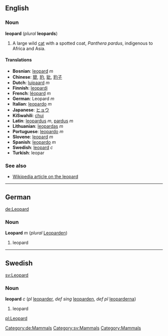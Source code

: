 ==English==
=== Noun ===
'''leopard''' (''plural'' '''leopards''')

#A large wild [[cat]] with a spotted coat, ''Panthera pardus'', indigenous to Africa and Asia.

==== Translations ====
*'''Bosnian''': [[leopard]] ''m''
*'''Chinese''': [[貔]], [[豹]], [[豼]], [[豹子]]
*'''Dutch''': [[luipaard]] ''m''
*'''Finnish''': [[leopardi]]
*'''French''': [[léopard]] ''m''
*'''German''': Leopard ''m''
*'''Italian''': [[leopardo]] ''m''
*'''Japanese''': [[ヒョウ]]
*'''KiSwahili''': [[chui]]
*'''Latin''': [[leopardus]] ''m'', [[pardus]] ''m''
*'''Lithuanian''': [[leopardas]] ''m''
*'''Portuguese''': [[leopardo]] ''m''
*'''Slovene''': [[leopard]] ''m''
*'''Spanish''': [[leopardo]] ''m''
*'''Swedish''': [[leopard#Swedish|leopard]] ''c''
*'''Turkish''': leopar

===See also===
*[[w:Leopard|Wikipedia article on the leopard]]

----

==German==
[[de:Leopard]] [[Category:de:Mammals]]
===Noun===
'''Leopard''' ''m'' (''plural'' [[Leoparden]])

#leopard

----
==Swedish==
[[sv:Leopard]] [[Category:sv:Mammals]]
===Noun===
'''leopard''' ''c'' (''pl'' [[leoparder]], ''def sing'' [[leoparden]], ''def pl'' [[leoparderna]])

#leopard
[[Category:Mammals]]

[[pl:Leopard]]